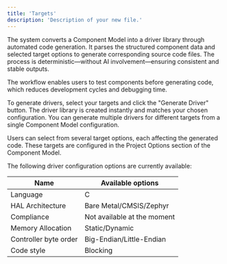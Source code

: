```yaml
---
title: 'Targets'
description: 'Description of your new file.'
---
```


The system converts a Component Model into a driver library through automated code generation. It parses the structured component data and selected target options to generate corresponding source code files. The process is deterministic—without AI involvement—ensuring consistent and stable outputs.

The workflow enables users to test components before generating code, which reduces development cycles and debugging time.

To generate drivers, select your targets and click the "Generate Driver" button. The driver library is created instantly and matches your chosen configuration. You can generate multiple drivers for different targets from a single Component Model configuration.

Users can select from several target options, each affecting the generated code. These targets are configured in the Project Options section of the Component Model.

The following driver configuration options are currently available: 

| Name  | Available options  |
| --- | --- |
| Language  | C |
| HAL Architecture | Bare Metal/CMSIS/Zephyr |
| Compliance  | Not available at the moment |
| Memory Allocation | Static/Dynamic  |
| Controller byte order | Big-Endian/Little-Endian |
| Code style | Blocking |